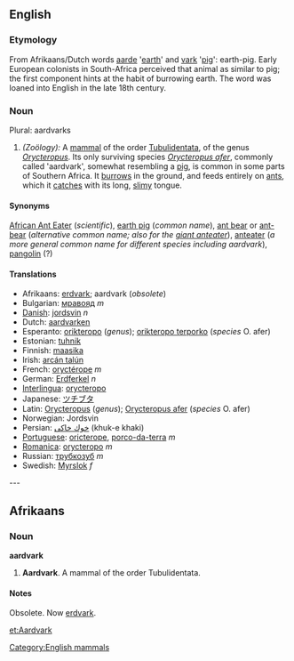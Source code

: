==English==

===Etymology===
From Afrikaans/Dutch words [[aarde]] '[[earth]]' and [[vark]] '[[pig]]': earth-pig. Early European colonists in South-Africa perceived that animal as similar to pig; the first component hints at the habit of burrowing earth. The word was loaned into English in the late 18th century.

===Noun===
Plural: aardvarks
#''(Zoölogy):'' A  [[mammal]] of the order [[Tubulidentata]], of the genus ''[[Orycteropus]]''. Its only surviving species ''[[Orycteropus afer]]'', commonly called 'aardvark', somewhat resembling a [[pig]], is common in some parts of Southern Africa. It [[burrows]] in the ground, and feeds entirely on [[ant]]s, which it [[catches]] with its long, [[slimy]] tongue.

====Synonyms====
[[African Ant Eater]] (''scientific''), [[earth pig]] (''common name''), [[ant bear]] or [[ant-bear]] (''alternative common name; also for the [[giant anteater]]''), [[anteater]] (''a more general common name for different species including aardvark''), [[pangolin]] (?)

====Translations====
*Afrikaans: [[erdvark]]; aardvark (''obsolete'')
*Bulgarian: [[мравояд]] ''m''
*[[Danish]]: [[jordsvin]] ''n''
*Dutch: [[aardvarken]]
*Esperanto: [[orikteropo]] (''genus''); [[orikteropo terporko]] (''species'' O. afer)
*Estonian: [[tuhnik]]
*Finnish: [[maasika#Finnish|maasika]]
*Irish: [[arcán talún]]
*French: [[oryctérope]] ''m''
*German: [[Erdferkel]] ''n''
*[[Interlingua]]: [[orycteropo]]
*Japanese: [[ツチブタ]]
*Latin: [[Orycteropus]] (''genus''); [[Orycteropus afer]] (''species'' O. afer)
*Norwegian: Jordsvin 
*Persian: [[خوك خاكی]] (khuk-e khaki)
*[[Portuguese]]: [[oricterope]], [[porco-da-terra]] ''m''
*[[Romanica]]: [[orycteropo]] ''m''
*Russian: [[трубкозуб]] ''m''
*Swedish: [[Myrslok]] ''f''



---

==Afrikaans==

===Noun===
'''aardvark'''
# '''Aardvark'''. A mammal of the order Tubulidentata. 

====Notes====
Obsolete. Now [[erdvark]].

[[Category:English mammals]]

[[et:Aardvark]]